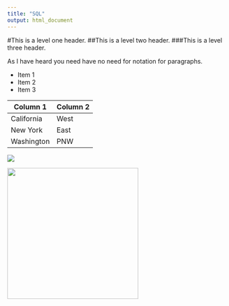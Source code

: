 ```yaml
---
title: "SQL"
output: html_document
---
```


#This is a level one header.
##This is a level two header.
###This is a level three header.  

As I have heard you need have no need for notation for paragraphs.

* Item 1
* Item 2
* Item 3

Column 1 | Column 2 
----- | -----
California | West
New York | East
Washington | PNW

![](donut.jpg)

<img src = 'donut.jpg' width = '300'/>